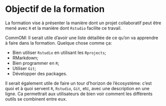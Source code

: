 # Objectif de la formation {#intro}

La formation vise à présenter la manière dont un projet collaboratif peut être mené avec `R` et la manière dont `Rstudio` facilite ce travail. 

CommOM: Il serait utile d'avoir une liste détaillée de ce qu'on va apprendre à faire dans la formation. Quelque chose comme ça:

* Bien utiliser `Rstudio` en utilisant les `Rprojects`;
* RMarkdown;
* Bien programmer en `R`;
* Utiliser `Git`;
* Développer des packages.

Il serait également utile de faire un tour d'horizon de l'écosystème: c'est quoi et à quoi servent `R`, `Rstudio`, `Git`, etc, avec une description en une ligne. Ca permettrait aux utilisateurs de bien voir comment les différents outils se combinent entre eux.

<!--------------
You can label chapter and section titles using `{#label}` after them, e.g., we can reference Chapter \@ref(intro). If you do not manually label them, there will be automatic labels anyway, e.g., Chapter \@ref(methods).

Figures and tables with captions will be placed in `figure` and `table` environments, respectively.

```r
par(mar = c(4, 4, .1, .1))
plot(pressure, type = 'b', pch = 19)
```

Reference a figure by its code chunk label with the `fig:` prefix, e.g., see Figure \@ref(fig:nice-fig). Similarly, you can reference tables generated from `knitr::kable()`, e.g., see Table \@ref(tab:nice-tab).

```r
knitr::kable(
  head(iris, 20), caption = 'Here is a nice table!',
  booktabs = TRUE
)
```

You can write citations, too. For example, we are using the **bookdown** package [@R-bookdown] in this sample book, which was built on top of R Markdown and **knitr** [@xie2015].
------>